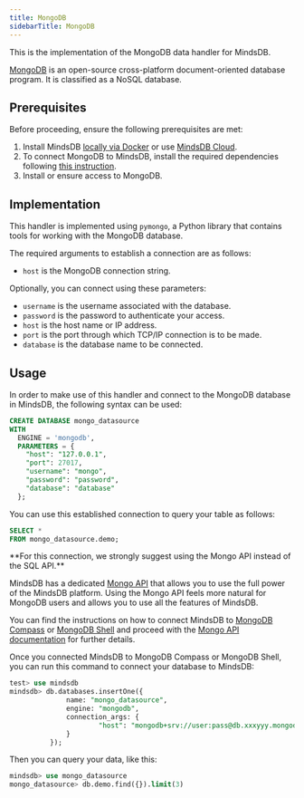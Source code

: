 ```yaml
---
title: MongoDB
sidebarTitle: MongoDB
---
```


This is the implementation of the MongoDB data handler for MindsDB.

[MongoDB](https://www.mongodb.com/) is an open-source cross-platform document-oriented database program. It is classified as a NoSQL database.

## Prerequisites

Before proceeding, ensure the following prerequisites are met:

1. Install MindsDB [locally via Docker](https://docs.mindsdb.com/setup/self-hosted/docker) or use [MindsDB Cloud](https://cloud.mindsdb.com/).
2. To connect MongoDB to MindsDB, install the required dependencies following [this instruction](/setup/self-hosted/docker#install-dependencies).
3. Install or ensure access to MongoDB.

## Implementation

This handler is implemented using `pymongo`, a Python library that contains tools for working with the MongoDB database.

The required arguments to establish a connection are as follows:

* `host` is the MongoDB connection string.

Optionally, you can connect using these parameters:

* `username` is the username associated with the database.
* `password` is the password to authenticate your access.
* `host` is the host name or IP address.
* `port` is the port through which TCP/IP connection is to be made.
* `database` is the database name to be connected.

## Usage

In order to make use of this handler and connect to the MongoDB database in MindsDB, the following syntax can be used:

```sql
CREATE DATABASE mongo_datasource
WITH
  ENGINE = 'mongodb',
  PARAMETERS = {
    "host": "127.0.0.1",
    "port": 27017,
    "username": "mongo",
    "password": "password",
    "database": "database"
  };
```

You can use this established connection to query your table as follows:

```sql
SELECT *
FROM mongo_datasource.demo;
```

<Warning>
**For this connection, we strongly suggest using the Mongo API instead of the SQL API.**

MindsDB has a dedicated [Mongo API](/sdks/mongo/mindsdb-mongo-ql-overview) that allows you to use the full power of the MindsDB platform.
Using the Mongo API feels more natural for MongoDB users and allows you to use all the features of MindsDB.

You can find the instructions on how to connect MindsDB to [MongoDB Compass](/connect/mongo-compass) or [MongoDB Shell](/connect/mongo-shell) and proceed with the [Mongo API documentation](/sdks/mongo/mindsdb-mongo-ql-overview) for further details.
</Warning>

<Tip>
Once you connected MindsDB to MongoDB Compass or MongoDB Shell, you can run this command to connect your database to MindsDB:

```sql
test> use mindsdb
mindsdb> db.databases.insertOne({
              name: "mongo_datasource",
              engine: "mongodb",
              connection_args: {
                      "host": "mongodb+srv://user:pass@db.xxxyyy.mongodb.net/"
              }
          });
```

Then you can query your data, like this:

```sql
mindsdb> use mongo_datasource
mongo_datasource> db.demo.find({}).limit(3)
```
</Tip>
